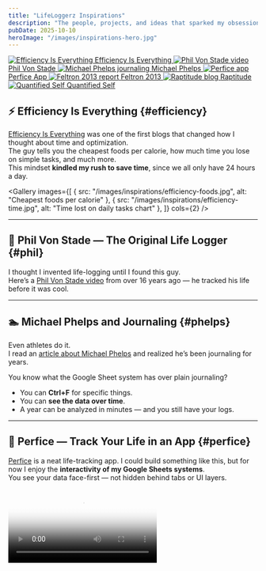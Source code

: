 ```yaml
---
title: "LifeLoggerz Inspirations"
description: "The people, projects, and ideas that sparked my obsession with tracking life and optimizing every hour."
pubDate: 2025-10-10
heroImage: "/images/inspirations-hero.jpg"
---
```



<section className="glance">
  <a href="#efficiency" className="card">
    <img src="/images/inspirations/efficiency-thumb.jpg" alt="Efficiency Is Everything" loading="lazy" />
    <span>Efficiency Is Everything</span>
  </a>
  <a href="#phil" className="card">
    <img src="/images/inspirations/phil-thumb.jpg" alt="Phil Von Stade video" loading="lazy" />
    <span>Phil Von Stade</span>
  </a>
  <a href="#phelps" className="card">
    <img src="/images/inspirations/phelps-thumb.jpg" alt="Michael Phelps journaling" loading="lazy" />
    <span>Michael Phelps</span>
  </a>
  <a href="#perfice" className="card">
    <img src="/images/inspirations/perfice-thumb.jpg" alt="Perfice app" loading="lazy" />
    <span>Perfice App</span>
  </a>
  <a href="#feltron" className="card">
    <img src="/images/inspirations/feltron-thumb.jpg" alt="Feltron 2013 report" loading="lazy" />
    <span>Feltron 2013</span>
  </a>
  <a href="#raptitude" className="card">
    <img src="/images/inspirations/raptitude-thumb.jpg" alt="Raptitude blog" loading="lazy" />
    <span>Raptitude</span>
  </a>
  <a href="#qs" className="card">
    <img src="/images/inspirations/qs-thumb.jpg" alt="Quantified Self" loading="lazy" />
    <span>Quantified Self</span>
  </a>
</section>

<style>
  .glance {
    display: grid;
    grid-template-columns: repeat(7, minmax(0, 1fr));
    gap: .75rem;
    margin: 1rem 0 2rem;
  }
  @media (max-width: 1400px) { .glance { grid-template-columns: repeat(5, 1fr); } }
  @media (max-width: 1000px) { .glance { grid-template-columns: repeat(3, 1fr); } }
  @media (max-width: 640px)  { .glance { grid-template-columns: repeat(2, 1fr); } }

  .card {
    display: grid;
    grid-template-rows: auto 42px;
    align-items: center;
    text-decoration: none;
    background: #fafafa;
    border-radius: 14px;
    overflow: hidden;
    box-shadow: 0 4px 14px rgba(0,0,0,.06);
    transition: transform .12s ease, box-shadow .12s ease, background .12s ease;
  }
  .card:hover { transform: translateY(-2px); box-shadow: 0 10px 28px rgba(0,0,0,.08); background: #fff; }
  .card img { width: 100%; height: 140px; object-fit: cover; display: block; }
  .card span { display: block; text-align: center; padding: .5rem .6rem; color: inherit; font-weight: 600; }
</style>

## ⚡ Efficiency Is Everything {#efficiency}

[Efficiency Is Everything](https://efficiencyiseverything.com) was one of the first blogs that changed how I thought about time and optimization.  
The guy tells you the cheapest foods per calorie, how much time you lose on simple tasks, and much more.  
This mindset **kindled my rush to save time**, since we all only have 24 hours a day.

<Gallery
  images={[
    { src: "/images/inspirations/efficiency-foods.jpg", alt: "Cheapest foods per calorie" },
    { src: "/images/inspirations/efficiency-time.jpg", alt: "Time lost on daily tasks chart" },
  ]}
  cols={2}
/>

---

## 🎥 Phil Von Stade — The Original Life Logger {#phil}

I thought I invented life-logging until I found this guy.  
Here’s a [Phil Von Stade video](https://www.youtube.com/watch?v=DPwZ-5M6XKw) from over 16 years ago — he tracked his life before it was cool.

<YouTubeLite id="DPwZ-5M6XKw" title="Phil Von Stade Life Tracking" />

---

## 🏊 Michael Phelps and Journaling {#phelps}

Even athletes do it.  
I read an [article about Michael Phelps](https://www.inc.com/jeff-haden/michael-phelps-journaling-habits.html) and realized he’s been journaling for years.  

You know what the Google Sheet system has over plain journaling?  
- You can **Ctrl+F** for specific things.  
- You can **see the data over time**.  
- A year can be analyzed in minutes — and you still have your logs.

---

## 📱 Perfice — Track Your Life in an App {#perfice}

[Perfice](https://www.perfice.com) is a neat life-tracking app. I could build something like this, but for now I enjoy the **interactivity of my Google Sheets systems**.  
You see your data face-first — not hidden behind tabs or UI layers.

<Video src="/videos/lifeloggerz-sheets-demo.mp4" poster="/images/inspirations/sheets-poster.jpg" />

---

## 🎨 Feltron’s 2013 Annual Report {#feltron}

Nicholas Felton’s [2013 Life Report](https://feltron.com/FAR13.html) blew my mind.  
The graphic design presentation of his data is beautiful — minimal, statistical, poetic.  

Feel free to improve my systems in the **aesthetics department**.  
I haven’t delved into Looker Studio or Power BI yet, but that’s coming.

<Gallery
  images={[
    { src: "/images/inspirations/feltron1.jpg", alt: "Feltron 2013 life report layout" },
    { src: "/images/inspirations/feltron2.jpg", alt: "Feltron data visualization" },
  ]}
  cols={2}
/>

---

## 🌱 Raptitude — Experiments in Living Better {#raptitude}

[Raptitude](https://www.raptitude.com) inspired me to test self-improvement like experiments.  
My blog isn’t just about data — it’s about **improving workflows, free time, and ultimately, life**.

---

## 📊 Quantified Self Movement {#qs}

The [Quantified Self](https://quantifiedself.com) community shows what’s possible when people track everything.  
It’s not just numbers; it’s **awareness turned into action**.

---

## 💬 Final Thoughts

You think you can do better?  
Try using **Looker Studio**, **Power BI**, or tools I haven’t even touched yet.  
I avoid biometrics for now — there’s still plenty to optimize manually.

When I was younger, I kept stacks of notes and whiteboards trying to organize ideas.  
It was chaos.  
In **January 2023**, I began logging stats in Google Sheets.  
By **July 2023**, I realized I could **organize my entire mind in Excel** —  
and from that moment, LifeLoggerz began.

---

*Thanks to every creator who pushed me to quantify life itself.*

